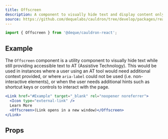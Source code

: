 ```yaml
---
title: Offscreen
description: A component to visually hide text and display content only to assistive technology.
source: https://github.com/dequelabs/cauldron/tree/develop/packages/react/src/components/Offscreen/index.tsx
---
```



```js
import { Offscreen } from '@deque/cauldron-react';
```

## Example

The `Offscreen` component is a utility component to visually hide text while still providing accessible text to AT (Assistive Technology). This would be used in instances where a user using an AT tool would need additional context provided, or where `aria-label` could not be used (i.e. non-interactive elements), or when the user needs additional hints such as shortcut keys or controls to interact with the page.

```jsx example
<Link href="#Example" target="_blank" rel="noopener noreferrer">
  <Icon type="external-link" />
  Learn More
  <Offscreen>(Link opens in a new window)</Offscreen>
</Link>
```

## Props

<ComponentProps children={true} props={[]} />

